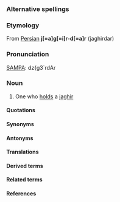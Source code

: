 ===Alternative spellings===

===Etymology===

From [[Persian]] '''j[=a]g[=i]r-d[=a]r''' (jaghirdar)

===Pronunciation===

[[SAMPA]]: dz{g3`rdAr

===Noun===

#One who [[hold]]s a [[jaghir]]

====Quotations====

====Synonyms====

====Antonyms====

====Translations====

====Derived terms====

====Related terms====

====References====